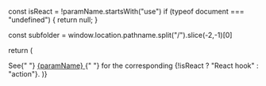  const isReact = !paramName.startsWith("use")
  if (typeof document === "undefined") {
    return null;
  }

const subfolder = window.location.pathname.split("/").slice(-2,-1)[0]

return (

<Note>
  See{" "}
  <a
    href={`/${!isReact ? "react/hooks" : "core/actions"}/${
      subfolder ? `${subfolder}/` : ""
    }${paramName}`}
  >
    {paramName}
  </a>{" "}
  for the corresponding {!isReact ? "React hook" : "action"}.
</Note>
)}
